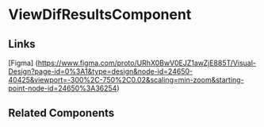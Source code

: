 <!-- view-dif-results.stories.mdx -->


<Meta title="QTD Components/analysis/dif-surveys/dif-survey-overview/view-dif-results/README" component={ViewDifResultsComponent} />

# ViewDifResultsComponent

<ArgsTable of={ViewDifResultsComponent} />

## Links

[Figma] (https://www.figma.com/proto/URhX0BwV0EJZ1awZjE885T/Visual-Design?page-id=0%3A1&type=design&node-id=24650-40425&viewport=-300%2C-750%2C0.02&scaling=min-zoom&starting-point-node-id=24650%3A36254)

## Related Components
